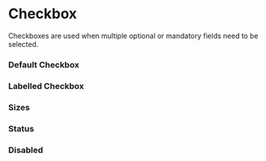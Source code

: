 
<Meta title="Design System|Checkbox" component={Checkbox} />

# Checkbox

Checkboxes are used when multiple optional or mandatory fields need to be selected.

### Default Checkbox

<Preview withToolbar>
	<Story name="Default">
		<Checkbox />
	</Story>
</Preview>

### Labelled Checkbox

<Preview withToolbar>
	<Story name="Labelled">
		<Checkbox label="Check This" />
	</Story>
</Preview>

### Sizes

<Preview withToolbar>
	<Story name="Large">
		<Checkbox label="Check This" size="large" />
	</Story>
</Preview>

### Status

<Preview withToolbar>
	<Story name="Error Medium">
		<Checkbox label="Check This" status="error" />
	</Story>
	<Story name="Error Large">
		<Checkbox label="Check This" size="large" status="error" />
	</Story>
</Preview>

### Disabled

<Preview withToolbar>
	<Story name="Disabled">
		<Checkbox label="Check This" status="disabled" />
	</Story>
	<Story name="Disabled Checked">
		<Checkbox label="Check This" status="disabled" isChecked />
	</Story>
</Preview>
